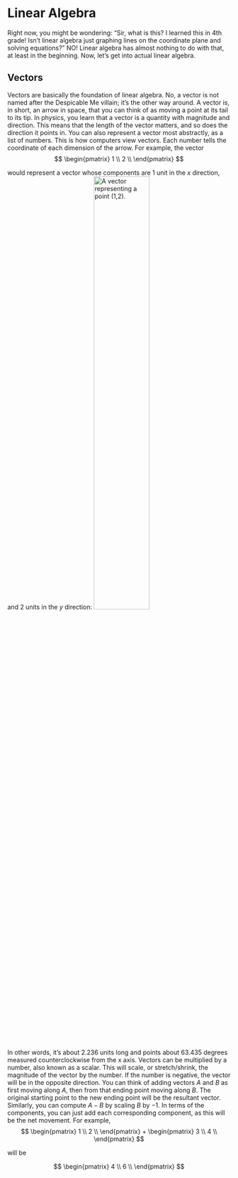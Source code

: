 # Linear Algebra
Right now, you might be wondering: "Sir, what is this? I learned this in 4th grade! Isn't linear algebra just graphing lines on the coordinate plane and solving equations?"
NO! Linear algebra has almost nothing to do with that, at least in the beginning. Now, let's get into actual linear algebra.

## Vectors
Vectors are basically the foundation of linear algebra. No, a vector is not named after the Despicable Me villain; it's the other way around.
A vector is, in short, an arrow in space, that you can think of as moving a point at its tail to its tip. In physics, you learn that a vector is a quantity with magnitude and direction. This means that the length of the vector matters, and so does the direction it points in. You can also represent a vector most abstractly, as a list of numbers. This is how computers view vectors. Each number tells the coordinate of each dimension of the arrow. For example, the vector 
$$
\begin{pmatrix}
1 \\
2 \\
\end{pmatrix}
$$

would represent a vector whose components are 1 unit in the $x$ direction, and 2 units in the $y$ direction:
![A vector representing a point $(1,2)$.](fig1.png){width=50% fig-align="right"}


In other words, it's about $2.236$ units long and points about $63.435$ degrees measured counterclockwise from the x axis. 
Vectors can be multiplied by a number, also known as a scalar. This will scale, or stretch/shrink, the magnitude of the vector by the number. If the number is negative, the vector will be in the opposite direction.
You can think of adding vectors $A$ and $B$ as first moving along $A$, then from that ending point moving along $B$. The original starting point to the new ending point will be the resultant vector. Similarly, you can compute $A - B$ by scaling $B$ by $-1$. In terms of the components, you can just add each corresponding component, as this will be the net movement. For example,
$$
\begin{pmatrix}
1 \\
2 \\
\end{pmatrix}
+
\begin{pmatrix}
3 \\
4 \\
\end{pmatrix}
$$

will be 

$$
\begin{pmatrix}
4 \\
6 \\
\end{pmatrix}
$$
